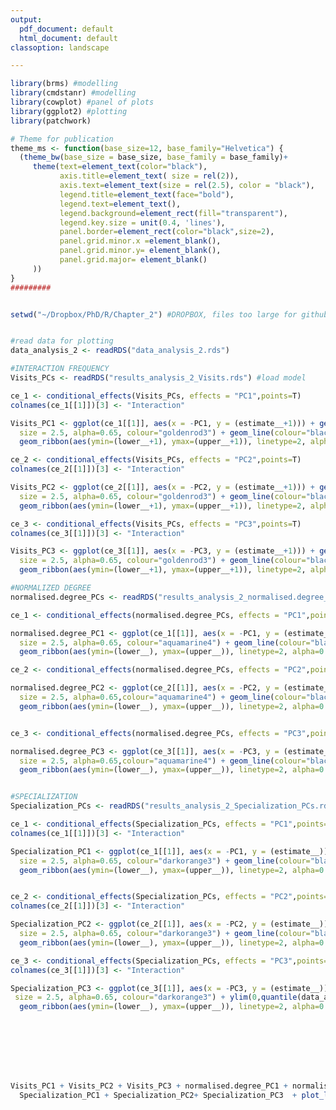 ```yaml
---
output:
  pdf_document: default
  html_document: default
classoption: landscape

---
```






```r

library(brms) #modelling
library(cmdstanr) #modelling
library(cowplot) #panel of plots
library(ggplot2) #plotting
library(patchwork)

# Theme for publication
theme_ms <- function(base_size=12, base_family="Helvetica") {
  (theme_bw(base_size = base_size, base_family = base_family)+
     theme(text=element_text(color="black"),
           axis.title=element_text( size = rel(2)),
           axis.text=element_text(size = rel(2.5), color = "black"),
           legend.title=element_text(face="bold"),
           legend.text=element_text(),
           legend.background=element_rect(fill="transparent"),
           legend.key.size = unit(0.4, 'lines'),
           panel.border=element_rect(color="black",size=2),
           panel.grid.minor.x =element_blank(),
           panel.grid.minor.y= element_blank(),
           panel.grid.major= element_blank()
     ))
}
#########


setwd("~/Dropbox/PhD/R/Chapter_2") #DROPBOX, files too large for github


#read data for plotting
data_analysis_2 <- readRDS("data_analysis_2.rds") 

#INTERACTION FREQUENCY
Visits_PCs <- readRDS("results_analysis_2_Visits.rds") #load model

ce_1 <- conditional_effects(Visits_PCs, effects = "PC1",points=T) 
colnames(ce_1[[1]])[3] <- "Interaction"

Visits_PC1 <- ggplot(ce_1[[1]], aes(x = -PC1, y = (estimate__+1))) + geom_point(data = data_analysis_2,aes(x = -PC1, y = Visits),
  size = 2.5, alpha=0.65, colour="goldenrod3") + geom_line(colour="black",size=1.5) + ylim(0,quantile(data_analysis_2$Visits, 0.95)) +theme_ms()+
  geom_ribbon(aes(ymin=(lower__+1), ymax=(upper__+1)), linetype=2, alpha=0.1,fill="black") + ylab("Sum of visits") + xlab("PC1")

ce_2 <- conditional_effects(Visits_PCs, effects = "PC2",points=T) 
colnames(ce_2[[1]])[3] <- "Interaction"

Visits_PC2 <- ggplot(ce_2[[1]], aes(x = -PC2, y = (estimate__+1))) + geom_point(data = data_analysis_2,aes(x = -PC2, y = Visits),
  size = 2.5, alpha=0.65, colour="goldenrod3") + geom_line(colour="black",size=1.5) + ylim(0,quantile(data_analysis_2$Visits, 0.95)) +theme_ms()+
  geom_ribbon(aes(ymin=(lower__+1), ymax=(upper__+1)), linetype=2, alpha=0.1,fill="black") + ylab("Sum of visits") + xlab("PC2")

ce_3 <- conditional_effects(Visits_PCs, effects = "PC3",points=T) 
colnames(ce_3[[1]])[3] <- "Interaction"

Visits_PC3 <- ggplot(ce_3[[1]], aes(x = -PC3, y = (estimate__+1))) + geom_point(data = data_analysis_2,aes(x = -PC3, y = Visits),
  size = 2.5, alpha=0.65, colour="goldenrod3") + geom_line(colour="black",size=1.5) + ylim(0,quantile(data_analysis_2$Visits, 0.95)) +theme_ms()+
  geom_ribbon(aes(ymin=(lower__+1), ymax=(upper__+1)), linetype=2, alpha=0.1,fill="black") + ylab("Sum of visits") + xlab("PC3")

#NORMALIZED DEGREE
normalised.degree_PCs <- readRDS("results_analysis_2_normalised.degree_PCs.rds") #load model

ce_1 <- conditional_effects(normalised.degree_PCs, effects = "PC1",points=T) 

normalised.degree_PC1 <- ggplot(ce_1[[1]], aes(x = -PC1, y = (estimate__))) + geom_point(data = data_analysis_2,aes(x = -PC1, y = normalised.degree),
  size = 2.5, alpha=0.65, colour="aquamarine4") + geom_line(colour="black",size=1.5)  +theme_ms()+
  geom_ribbon(aes(ymin=(lower__), ymax=(upper__)), linetype=2, alpha=0.25,fill="black") + ylab("Normalized degree") + xlab("PC1")

ce_2 <- conditional_effects(normalised.degree_PCs, effects = "PC2",points=T) 

normalised.degree_PC2 <- ggplot(ce_2[[1]], aes(x = -PC2, y = (estimate__))) + geom_point(data = data_analysis_2,aes(x = -PC2, y = normalised.degree),
  size = 2.5, alpha=0.65,colour="aquamarine4") + geom_line(colour="black",size=1.5) +theme_ms()+
  geom_ribbon(aes(ymin=(lower__), ymax=(upper__)), linetype=2, alpha=0.25,fill="black") + ylab("Normalized degree") + xlab("PC2")


ce_3 <- conditional_effects(normalised.degree_PCs, effects = "PC3",points=T) 

normalised.degree_PC3 <- ggplot(ce_3[[1]], aes(x = -PC3, y = (estimate__))) + geom_point(data = data_analysis_2,aes(x = -PC3, y = normalised.degree),
  size = 2.5, alpha=0.65,colour="aquamarine4") + geom_line(colour="black",size=1.5)  +theme_ms()+
  geom_ribbon(aes(ymin=(lower__), ymax=(upper__)), linetype=2, alpha=0.25,fill="black") + ylab("Normalized degree") + xlab("PC3")


#SPECIALIZATION
Specialization_PCs <- readRDS("results_analysis_2_Specialization_PCs.rds") #load model

ce_1 <- conditional_effects(Specialization_PCs, effects = "PC1",points=T) 
colnames(ce_1[[1]])[3] <- "Interaction"

Specialization_PC1 <- ggplot(ce_1[[1]], aes(x = -PC1, y = (estimate__))) + geom_point(data = data_analysis_2,aes(x = -PC1, y = d),
  size = 2.5, alpha=0.65, colour="darkorange3") + geom_line(colour="black",size=1.5) + ylim(0,quantile(data_analysis_2$d, 0.95)) +theme_ms()+
  geom_ribbon(aes(ymin=(lower__), ymax=(upper__)), linetype=2, alpha=0.1,fill="black") + ylab("Selectivity (d')") + xlab("PC1")


ce_2 <- conditional_effects(Specialization_PCs, effects = "PC2",points=T) 
colnames(ce_2[[1]])[3] <- "Interaction"

Specialization_PC2 <- ggplot(ce_2[[1]], aes(x = -PC2, y = (estimate__))) + geom_point(data = data_analysis_2,aes(x = -PC2, y = d),
  size = 2.5, alpha=0.65, colour="darkorange3") + geom_line(colour="black",size=1.5) + ylim(0,quantile(data_analysis_2$d, 0.95)) +theme_ms()+
  geom_ribbon(aes(ymin=(lower__), ymax=(upper__)), linetype=2, alpha=0.1,fill="black") + ylab("Specialization (d')") + xlab("PC2")

ce_3 <- conditional_effects(Specialization_PCs, effects = "PC3",points=T) 
colnames(ce_3[[1]])[3] <- "Interaction"

Specialization_PC3 <- ggplot(ce_3[[1]], aes(x = -PC3, y = (estimate__))) + geom_point(data = data_analysis_2,aes(x = -PC3, y = d),
 size = 2.5, alpha=0.65, colour="darkorange3") + ylim(0,quantile(data_analysis_2$d, 0.95)) +theme_ms()+geom_line(colour="black",size=1.5)+
  geom_ribbon(aes(ymin=(lower__), ymax=(upper__)), linetype=2, alpha=0.1,fill="black") + ylab("Specialization (d')") + xlab("PC3")








Visits_PC1 + Visits_PC2 + Visits_PC3 + normalised.degree_PC1 + normalised.degree_PC2 + normalised.degree_PC3 +
  Specialization_PC1 + Specialization_PC2+ Specialization_PC3  + plot_layout(ncol = 3)
  




```

